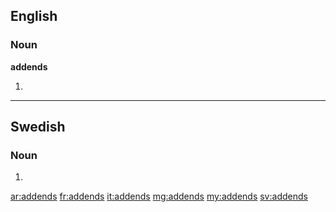 ==English==

===Noun===
'''addends'''
# {{plural of|addend}}

----

==Swedish==

===Noun===
{{head|sv|noun form}}

# {{sv-noun-form-indef-gen|addend}}

[[ar:addends]]
[[fr:addends]]
[[it:addends]]
[[mg:addends]]
[[my:addends]]
[[sv:addends]]
